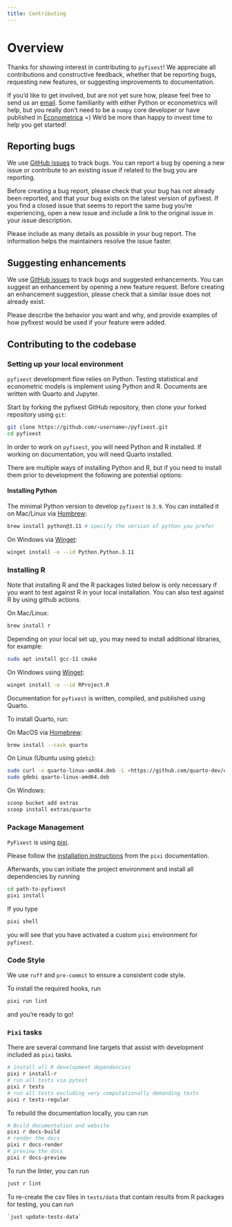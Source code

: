 ```yaml
---
title: Contributing
---
```


# Overview

Thanks for showing interest in contributing to `pyfixest`! We appreciate all
contributions and constructive feedback, whether that be reporting bugs, requesting
new features, or suggesting improvements to documentation.

If you'd like to get involved, but are not yet sure how, please feel free to send us an [email](alexander-fischer1801@t-online.de). Some familiarity with
either Python or econometrics will help, but you really don't need to be a `numpy` core developer or have published in [Econometrica](https://onlinelibrary.wiley.com/journal/14680262) =) We'd be more than happy to invest time to help you get started!

## Reporting bugs

We use [GitHub issues](https://github.com/py-econometrics/pyfixest/issues) to track bugs. You can report a bug by opening a new issue or contribute to an existing issue if
related to the bug you are reporting.

Before creating a bug report, please check that your bug has not already been reported, and that your bug exists on the latest version of pyfixest. If you find a closed issue that seems to report the same bug you're experiencing, open a new issue and include a link to the original issue in your issue description.

Please include as many details as possible in your bug report. The information helps the maintainers resolve the issue faster.

## Suggesting enhancements

We use [GitHub issues](https://github.com/py-econometrics/pyfixest/issues?q=is%3Aissue+is%3Aopen+label%3Aenhancement) to track bugs and suggested enhancements. You can suggest an enhancement by opening a new feature request. Before creating an enhancement suggestion, please check that a similar issue does not already exist.

Please describe the behavior you want and why, and provide examples of how pyfixest would be used if your feature were added.

## Contributing to the codebase

### Setting up your local environment

`pyfixest` development flow relies on Python. Testing statistical and econometric
models is implement using Python and R. Documents are written with Quarto and
Jupyter.

Start by forking the pyfixest GitHub repository, then clone your forked repository
using `git`:

```.bash
git clone https://github.com/<username>/pyfixest.git
cd pyfixest
```

In order to work on `pyfixest`, you will need Python and R installed. If working
on documentation, you will need Quarto installed.

There are multiple ways of installing Python and R, but if you need to install
them prior to development the following are potential options:

#### Installing Python

The minimal Python version to develop `pyfixest` is `3.9`. You can installed it on Mac/Linux via [Hombrew](https://brew.sh/):

```.bash
brew install python@3.11 # specify the version of python you prefer
```

On Windows via [Winget](https://winget.run/pkg/Python/Python.3.11):
```.bash
winget install -e --id Python.Python.3.11
```

### Installing R

Note that installing R and the R packages listed below is only necessary if you want to test against R in your local installation.
You can also test against R by using github actions.

On Mac/Linux:
```.bash
brew install r
```

Depending on your local set up, you may need to install additional libraries, for
example:

```.bash
sudo apt install gcc-11 cmake
```

On Windows using [Winget](https://winget.run/pkg/RProject/R):

```.bash
winget install -e --id RProject.R
```

Documentation for `pyfixest` is written, compiled, and published using Quarto.

To install Quarto, run:

On MacOS via [Homebrew](https://formulae.brew.sh/cask/quarto#default):

```.bash
brew install --cask quarto
```

On Linux (Ubuntu using `gdebi`):

```.bash
sudo curl -o quarto-linux-amd64.deb -L <https://github.com/quarto-dev/quarto-cli/releases/download/v${QUARTO_VERSION}/quarto-${QUARTO_VERSION}-linux-amd64.deb>
sudo gdebi quarto-linux-amd64.deb
```

On Windows:

```.bash
scoop bucket add extras
scoop install extras/quarto
```

### Package Management

`PyFixest` is using [pixi](https://pixi.sh/latest/).

Please follow the [installation instructions](https://pixi.sh/latest/#installation) from the `pixi` documentation.

Afterwards, you can initiate the project environment and install all dependencies by running

```.bash
cd path-to-pyfixest
pixi install
```

If you type
```.bash
pixi shell
```

you will see that you have activated a custom `pixi` environment for `pyfixest`.

### Code Style

We use `ruff` and `pre-commit` to ensure a consistent code style.

To install the required hooks, run

```.bash
pixi run lint
```

and you're ready to go!

### `Pixi` tasks

There are several command line targets that assist with development included
as `pixi` tasks.


```.bash
# install all R development dependencies
pixi r install-r
# run all tests via pytest
pixi r tests
# run all tests excluding very computationally demanding tests
pixi r tests-regular
```

To rebuild the documentation locally, you can run

```.bash
# Build documentation and website
pixi r docs-build
# render the docs
pixi r docs-render
# preview the docs
pixi r docs-preview
```

To run the linter, you can run

```.bash
just r lint
```

To re-create the csv files in `tests/data` that contain results from R packages for testing, you can run

```.bash
`just update-tests-data`
```
